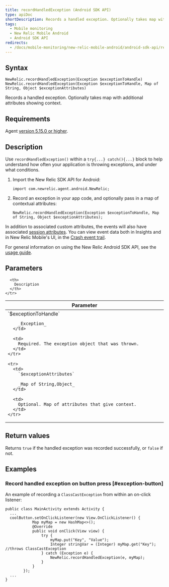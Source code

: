 ```yaml
---
title: recordHandledException (Android SDK API)
type: apiDoc
shortDescription: Records a handled exception. Optionally takes map with additional attributes showing context.
tags:
  - Mobile monitoring
  - New Relic Mobile Android
  - Android SDK API
redirects:
  - /docs/mobile-monitoring/new-relic-mobile-android/android-sdk-api/recordhandledexception
---
```


## Syntax

```
NewRelic.recordHandledException(Exception $exceptionToHandle)
NewRelic.recordHandledException(Exception $exceptionToHandle, Map of String, Object $exceptionAttributes)
```

Records a handled exception. Optionally takes map with additional attributes showing context.

## Requirements

Agent [version 5.15.0 or higher](/docs/release-notes/mobile-release-notes/android-release-notes).

## Description

Use `recordHandledException()` within a `try{...} catch(){...}` block to help understand how often your application is throwing exceptions, and under what conditions.

1. Import the New Relic SDK API for Android:

   ```
   import com.newrelic.agent.android.NewRelic;
   ```
2. Record an exception in your app code, and optionally pass in a map of contextual attributes:

   ```
   NewRelic.recordHandledException(Exception $exceptionToHandle, Map of String, Object $exceptionAttributes);
   ```

In addition to associated custom attributes, the events will also have associated [session attributes](/docs/insights/insights-data-sources/default-attributes/mobile-default-attributes-insights). You can view event data both in Insights and in New Relic Mobile's UI, in the [Crash event trail](https://docs.newrelic.com/docs/mobile-monitoring/mobile-monitoring-ui/crashes/mobile-crash-event-trail).

For general information on using the New Relic Android SDK API, see the [usage guide](/docs/mobile-monitoring/new-relic-mobile-android/install-configure/work-android-sdk-api).

## Parameters

<table>
  <thead>
    <tr>
      <th width="25%">
        Parameter
      </th>

      <th>
        Description
      </th>
    </tr>
  </thead>

  <tbody>
    <tr>
      <td>
        `$exceptionToHandle`

        _Exception_
      </td>

      <td>
        Required. The exception object that was thrown.
      </td>
    </tr>

    <tr>
      <td>
        `$exceptionAttributes`

        _Map of String,Object_
      </td>

      <td>
        Optional. Map of attributes that give context.
      </td>
    </tr>
  </tbody>
</table>

## Return values

Returns `true` if the handled exception was recorded successfully, or `false` if not.

## Examples

### Record handled exception on button press [#exception-button]

An example of recording a `ClassCastException` from within an on-click listener:

```
public class MainActivity extends Activity {
  ...
  coolButton.setOnClickListener(new View.OnClickListener() {
            Map myMap = new HashMap<>();
            @Override
            public void onClick(View view) {
                try {
                    myMap.put("Key", "Value");
                    Integer stringVar = (Integer) myMap.get("Key"); //throws ClassCastException
                } catch (Exception e) {
                    NewRelic.recordHandledException(e, myMap);
                }
            }
        });
  ...
}
```
